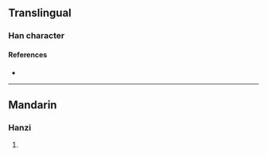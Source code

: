 {{character info/new}}
==Translingual==

===Han character===
{{Han char|rn=86|rad=火|as=13|sn=17|four=|canj=FARF|ids=⿰火照}}

====References====
* {{Han ref|kx=0685.201|dkj=19498|hdz=32240.180|uh=71F3|ud=29171}}

----

==Mandarin==

===Hanzi===
{{cmn-hanzi|pin=[[zhào]] ([[zhao4]])|wg=chao<sup>4</sup>}}

# {{defn|lang=cmn|sort=火13}}